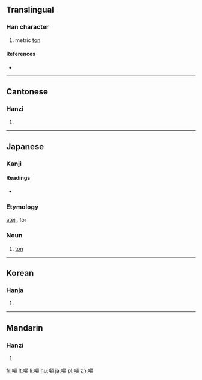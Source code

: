 {{also|吨}}
==Translingual==

===Han character===
{{Han char|rn=30|rad=口|as=13|sn=16|four=6108<sub>6</sub>|canj=口心山金 (RPUC)}}

# metric [[ton]]

====References====
* {{Han ref|kx=0211.121|dkj=04429|hdz=10689.100|uh=5678|ud=22136|bh=BEB7|bd=48823}}

----

==Cantonese==

===Hanzi===
{{yue-hanzi|jyut=|y=deun1|sim=吨}}

# {{defn|lang=yue|sort=口13}}

----

==Japanese==

===Kanji===
{{ja-kanji|grade=|rs=口13}}

====Readings====
* {{ja-readings|on=[[とん]] (ton)|kun=[[とん]] (ton)}}

===Etymology===
[[ateji]], for {{etyl|en|ja|sort=とん}} {{term|ton|lang=en}}

===Noun===
{{ja-noun|k|hira=とん|kata=トン|rom=ton}} 

# {{ja-def|トン}} [[ton]]

----

==Korean==

===Hanja===
{{ko-hanja|hangeul=[[톤]]|rv=ton|mr=t'on}}

# {{defn|lang=ko|sort=口13}}

----

==Mandarin==

===Hanzi===
{{cmn-hanzi|sim=吨|pin=[[dūn]] ([[dun1]]), [[hǎn]] ([[han3]]), [[lán]] ([[lan2]])|wg=tun<sup>1</sup>, han<sup>3</sup>, lan<sup>2</sup>}}

# {{defn|lang=cmn|sort=口13}}

[[fr:噸]]
[[lt:噸]]
[[li:噸]]
[[hu:噸]]
[[ja:噸]]
[[pl:噸]]
[[zh:噸]]